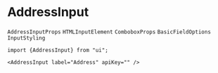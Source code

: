 # AddressInput

`AddressInputProps` `HTMLInputElement` `ComboboxProps` `BasicFieldOptions` `InputStyling`


```tsx copy
import {AddressInput} from "ui";

<AddressInput label="Address" apiKey="" />
```
